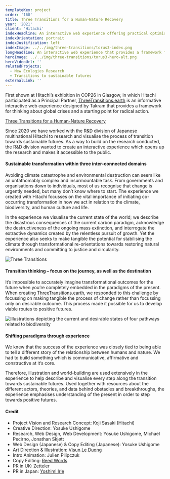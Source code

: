 ```yaml
---
templateKey: project
order: '160'
title: Three Transitions for a Human-Nature Recovery
year: '2021'
client: 'Hitachi'
indexHeadline: An interactive web experience offering practical optimism in the face of climate crisis
indexOrientation: portrait
indexJustification: left
indexImage: ../../img/three-transitions/torus3-index.png
longHeadline: An interactive web experience that provides a framework for thinking about global crises and a starting point for radical action
heroImage: ../../img/three-transitions/torus3-hero-alt.png
heroVideoUrl: ''
relatedProjects:
  - New Ecologies Research
  - Transitions to sustainable futures
externalLink: ''
---
```


First shown at Hitachi’s exhibition in COP26 in Glasgow, in which Hitachi participated as a Principal Partner, [ThreeTransitions.earth](https://threetransitions.earth/) is an informative interactive web experience designed by Takram that provides a framework for thinking about global crises and a starting point for radical action.

[Three Transitions for a Human-Nature Recovery](https://threetransitions.earth/)

Since 2020 we have worked with the R&D division of Japanese multinational Hitachi to research and visualise the process of transition towards sustainable futures. As a way to build on the research conducted, the R&D division wanted to create an interactive experience which opens up the research and makes it accessible to the public.

#### Sustainable transformation within three inter-connected domains

Avoiding climate catastrophe and environmental destruction can seem like an unfathomably complex and insurmountable task. From governments and organisations down to individuals, most of us recognise that change is urgently needed, but many don’t know where to start. The experience we created with Hitachi focusses on the vital importance of initiating co-occurring transformation in how we act in relation to the climate, biodiversity, and human culture and life.

In the experience we visualise the current state of the world; we describe the disastrous consequences of the current carbon paradigm, acknowledge the destructiveness of the ongoing mass extinction, and interrogate the extractive dynamics created by the relentless pursuit of growth. Yet the experience also seeks to make tangible the potential for stabilising the climate through transformational re-orientations towards restoring natural environments and committing to justice and circularity.

![Three Transitions](../../img/three-transitions/torus3-hero.png)

#### Transition thinking – focus on the journey, as well as the destination

It’s impossible to accurately imagine transformational outcomes for the future when you’re completely embedded in the paradigms of the present. When creating [ThreeTransitions.earth](https://threetransitions.earth/), we responded to this challenge by focussing on making tangible the process of change rather than focussing only on desirable outcome. This process made it possible for us to develop viable routes to positive futures.

![Illustrations depicting the current and desirable states of four pathways related to biodiversity](../../img/three-transitions/torus3-biodiveristy-pathways.png)

#### Shifting paradigms through experience

We knew that the success of the experience was closely tied to being able to tell a different story of the relationship between humans and nature. We had to build something which is communicative, affirmative and constructive at it‘s core.

Therefore, illustration and world-building are used extensively in the experience to help describe and visualise every step along the transition towards sustainable futures. Used together with resources about the different actors, theories, and data behind obstacles and breakthroughs, the experience emphasises understanding of the present in order to step towards positive futures.

#### Credit

- Project Vision and Research Concept: Koji Sasaki (Hitachi)
- Creative Direction: Yosuke Ushigome
- Research, Web Design, Web Development: Yosuke Ushigome, Michael Pecirno, Jonathan Skjøtt
- Web Design (Japanese) & Copy Editing (Japanese): Yosuke Ushigome
- Art Direction & Illustration: [Visun Le Duong](https://visun.fr/#)
- Intro Animation: Julien Pilipczuk
- Copy Editing: [Reed Words](https://www.reedwords.com/)
- PR in UK: Zetteler
- PR in Japan: [Yoshimi Irie](https://www.linkedin.com/in/%E5%A5%BD%E7%BE%8E-%E5%85%A5%E6%B1%9F-047439200/)
